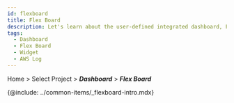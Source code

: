```yaml
---
id: flexboard
title: Flex Board
description: Let's learn about the user-defined integrated dashboard, Flex board.
tags:
  - Dashboard
  - Flex Board
  - Widget
  - AWS Log
---
```


Home > Select Project > **_Dashboard_** > **_Flex Board_**

{@include: ../common-items/_flexboard-intro.mdx} 
